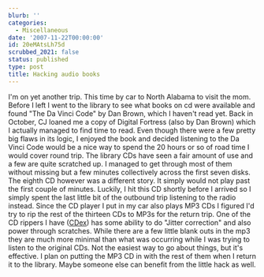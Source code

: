 ```yaml
---
blurb: ''
categories:
  - Miscellaneous
date: '2007-11-22T00:00:00'
id: 20eMAtsLh75d
scrubbed_2021: false
status: published
type: post
title: Hacking audio books
---
```


I'm on yet another trip. This time by car to North Alabama to visit
the mom. Before I left I went to the library to see what books on
cd were available and found "The Da Vinci Code" by Dan Brown, which
I haven't read yet. Back in October, CJ loaned me a copy of Digital
Fortress (also by Dan Brown) which I actually managed to find time
to read. Even though there were a few pretty big flaws in its
logic, I enjoyed the book and decided listening to the Da Vinci
Code would be a nice way to spend the 20 hours or so of road time I
would cover round trip. The library CDs have seen a fair amount of
use and a few are quite scratched up. I managed to get through most
of them without missing but a few minutes collectively across the
first seven disks. The eighth CD however was a different story. It
simply would not play past the first couple of minutes. Luckily, I
hit this CD shortly before I arrived so I simply spent the last
little bit of the outbound trip listening to the radio instead.
Since the CD player I put in my car also plays MP3 CDs I figured
I'd try to rip the rest of the thirteen CDs to MP3s for the return
trip. One of the CD rippers I have
([CDex](http://cdexos.sourceforge.net/)) has some ability to do
"Jitter correction" and also power through scratches. While there
are a few little blank outs in the mp3 they are much more minimal
than what was occurring while I was trying to listen to the
original CDs. Not the easiest way to go about things, but it's
effective. I plan on putting the MP3 CD in with the rest of them
when I return it to the library. Maybe someone else can benefit
from the little hack as well.
